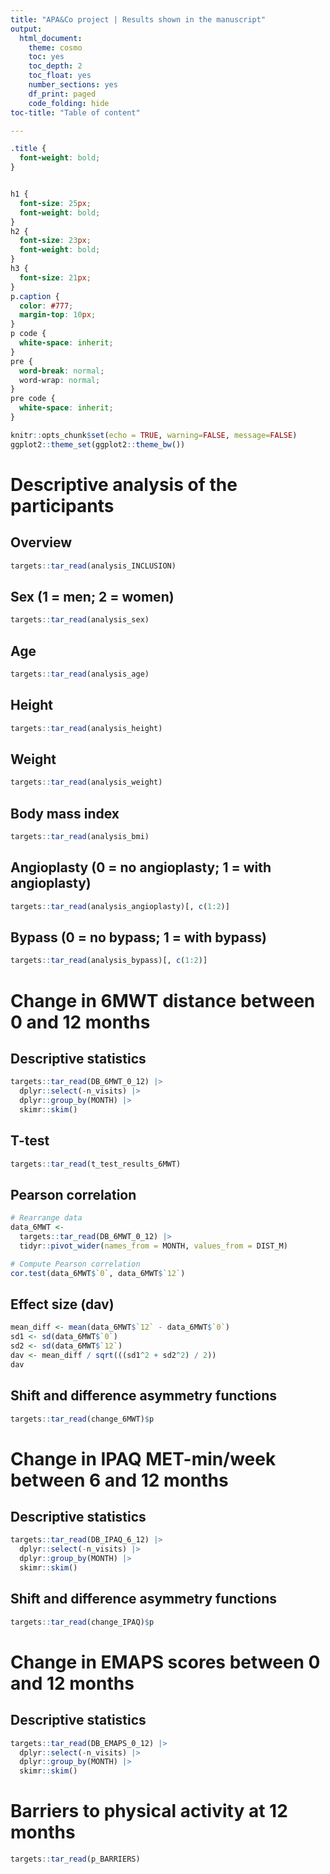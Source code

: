 ```yaml
---
title: "APA&Co project | Results shown in the manuscript"
output: 
  html_document:
    theme: cosmo
    toc: yes
    toc_depth: 2
    toc_float: yes
    number_sections: yes
    df_print: paged
    code_folding: hide
toc-title: "Table of content"

---
```

```css
.title {
  font-weight: bold;
}


h1 {
  font-size: 25px;
  font-weight: bold;
}
h2 {
  font-size: 23px;
  font-weight: bold;
}
h3 {
  font-size: 21px;
}
p.caption {
  color: #777;
  margin-top: 10px;
}
p code {
  white-space: inherit;
}
pre {
  word-break: normal;
  word-wrap: normal;
}
pre code {
  white-space: inherit;
}
```

```r
knitr::opts_chunk$set(echo = TRUE, warning=FALSE, message=FALSE)
ggplot2::theme_set(ggplot2::theme_bw())
```

# Descriptive analysis of the participants
## Overview
```r
targets::tar_read(analysis_INCLUSION)
```

## Sex (1 = men; 2 = women)
```r
targets::tar_read(analysis_sex)
```

## Age
```r
targets::tar_read(analysis_age)
```

## Height
```r
targets::tar_read(analysis_height)
```

## Weight
```r
targets::tar_read(analysis_weight)
```

## Body mass index
```r
targets::tar_read(analysis_bmi)
```

## Angioplasty (0 = no angioplasty; 1 = with angioplasty)
```r
targets::tar_read(analysis_angioplasty)[, c(1:2)]
```

## Bypass (0 = no bypass; 1 = with bypass)
```r
targets::tar_read(analysis_bypass)[, c(1:2)]
```

# Change in 6MWT distance between 0 and 12 months
## Descriptive statistics
```r
targets::tar_read(DB_6MWT_0_12) |> 
  dplyr::select(-n_visits) |>   
  dplyr::group_by(MONTH) |> 
  skimr::skim()
```

## T-test
```r
targets::tar_read(t_test_results_6MWT)
```

## Pearson correlation
```r
# Rearrange data
data_6MWT <- 
  targets::tar_read(DB_6MWT_0_12) |> 
  tidyr::pivot_wider(names_from = MONTH, values_from = DIST_M)

# Compute Pearson correlation
cor.test(data_6MWT$`0`, data_6MWT$`12`)
```

## Effect size (dav)
```r
mean_diff <- mean(data_6MWT$`12` - data_6MWT$`0`)
sd1 <- sd(data_6MWT$`0`)
sd2 <- sd(data_6MWT$`12`)
dav <- mean_diff / sqrt(((sd1^2 + sd2^2) / 2))
dav
```

## Shift and difference asymmetry functions
```r
targets::tar_read(change_6MWT)$p
```

# Change in IPAQ MET-min/week between 6 and 12 months
## Descriptive statistics
```r
targets::tar_read(DB_IPAQ_6_12) |>
  dplyr::select(-n_visits) |>  
  dplyr::group_by(MONTH) |> 
  skimr::skim()
```

## Shift and difference asymmetry functions
```r
targets::tar_read(change_IPAQ)$p
```

# Change in EMAPS scores between 0 and 12 months
## Descriptive statistics
```r
targets::tar_read(DB_EMAPS_0_12) |> 
  dplyr::select(-n_visits) |>  
  dplyr::group_by(MONTH) |> 
  skimr::skim()
```

# Barriers to physical activity at 12 months
```r
targets::tar_read(p_BARRIERS)
```


